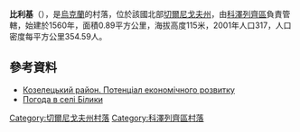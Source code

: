 {{coord|51|1|1|N|30|54|51|E|scale:100000|display=title}}

'''比利基'''（{{lang-uk|Білики}}），是[[烏克蘭|烏克蘭]]的村落，位於該國北部[[切爾尼戈夫州|切爾尼戈夫州]]，由[[科澤列齊區|科澤列齊區]]負責管轄，始建於1560年，面積0.89平方公里，海拔高度115米，2001年人口317，人口密度每平方公里354.59人。

==參考資料==
*[http://cg.gov.ua/web_docs/1/2014/03/docs/KOZELETS.PDF Козелецький район. Потенціал економічного розвитку] {{Wayback|url=http://cg.gov.ua/web_docs/1/2014/03/docs/KOZELETS.PDF |date=20151222113731 }}
* [http://weather.in.ua/ua/chernigovskaja/1243 Погода в селі Білики] {{Wayback|url=http://weather.in.ua/ua/chernigovskaja/1243 |date=20160305090450 }}

[[Category:切爾尼戈夫州村落|Category:切爾尼戈夫州村落]]
[[Category:科澤列齊區村落|Category:科澤列齊區村落]]


{{Chernihiv-geo-stub}}